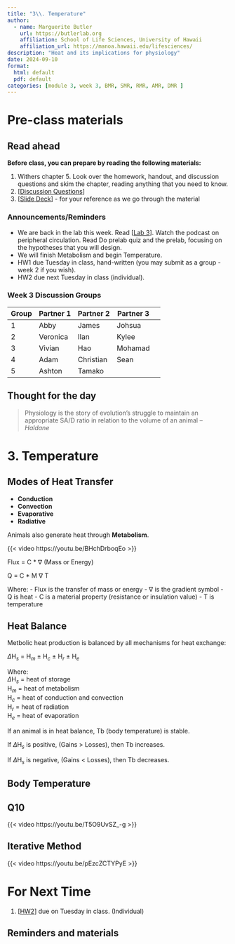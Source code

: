 ```yaml
---
title: "3\\. Temperature"
author:
  - name: Marguerite Butler  
    url: https://butlerlab.org
    affiliation: School of Life Sciences, University of Hawaii
    affiliation_url: https://manoa.hawaii.edu/lifesciences/
description: "Heat and its implications for physiology"
date: 2024-09-10
format: 
  html: default 
  pdf: default
categories: [module 3, week 3, BMR, SMR, RMR, AMR, DMR ]
---
```


# Pre-class materials 

::: callout-note
## Read ahead

**Before class, you can prepare by reading the following materials:**

1. Withers chapter 5. Look over the homework, handout, and discussion questions and skim the chapter, reading anything that you need to know. 
2. \[[Discussion Questions](../../discussions/Discussion_Week_3_temperature.pdf)\] 
3. \[[Slide Deck](../../powerpoints/3.Temperature.pdf)\] - for your reference as we go through the material
:::

### Announcements/Reminders

-  We are back in the lab this week. Read \[[Lab 3](../../labs/Lab3-human-peripheral-circulation-dive-response/Lab3.qmd)\]. Watch the podcast on peripheral circulation. Read Do prelab quiz and the prelab, focusing on the hypotheses that you will design. 
-  We will finish Metabolism and begin Temperature. 
-  HW1 due Tuesday in class, hand-written (you may submit as a group - week 2 if you wish). 
-  HW2 due next Tuesday in class (individual). 

### Week 3 Discussion Groups

| Group | Partner 1 | Partner 2 | Partner 3 |
|----|----|----|----|----|
| 1 | Abby  | James  | Johsua |
| 2 | Veronica  | Ilan  | Kylee |
| 3 | Vivian  | Hao  | Mohamad |
| 4 | Adam  |  Christian | Sean |
| 5 |  Ashton |  Tamako |  |


:::{.callout-tip}
# Thought for the day

> Physiology is the story of evolution’s struggle to maintain an appropriate SA/D ratio in relation to the volume of an animal -- _Haldane_ 
:::
   
# 3. Temperature

## Modes of Heat Transfer

- __Conduction__
- __Convection__
- __Evaporative__
- __Radiative__

Animals also generate heat through __Metabolism__.

{{< video https://youtu.be/BHchDrboqEo >}}



Flux = C * $\nabla$ (Mass or Energy) 

Q = C * M $\nabla$ T

Where:
- Flux is the transfer of mass or energy
- $\nabla$ is the gradient symbol
- Q is heat
- C is a material property (resistance or insulation value)
- T is temperature

## Heat Balance 

Metbolic heat production is balanced by all mechanisms for heat exchange: 

$\Delta$H$_s$ = H$_m$ $\pm$ H$_c$ $\pm$ H$_r$ $\pm$ H$_e$

Where:  
$\Delta$H$_s$ = heat of storage  
H$_m$ = heat of metabolism  
H$_c$ = heat of conduction and convection  
H$_r$ = heat of radiation  
H$_e$ = heat of evaporation  

If an animal is in heat balance, Tb (body temperature) is stable. 

If $\Delta$H$_s$ is positive,  (Gains > Losses), then  Tb increases.  

If $\Delta$H$_s$ is negative,  (Gains < Losses), then  Tb decreases.  


## Body Temperature


## Q10 

{{< video https://youtu.be/T5O9UvSZ_-g >}}

## Iterative Method

{{< video https://youtu.be/pEzcZCTYPyE >}}


# For Next Time

1. \[[HW2](../../homework/HW2heat_temp.pdf)\] due on Tuesday in class. (Individual)

::: callout-note
## Reminders and materials

:::


